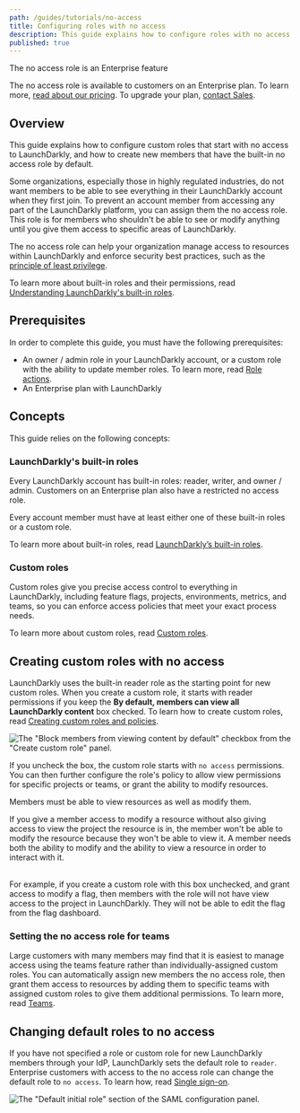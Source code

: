 ```yaml
---
path: /guides/tutorials/no-access
title: Configuring roles with no access
description: This guide explains how to configure roles with no access to LaunchDarkly resources.
published: true
---
```


<Callout intent="primary">
  <CalloutTitle>The no access role is an Enterprise feature</CalloutTitle>
  <CalloutDescription>

The no access role is available to customers on an Enterprise plan. To learn more, [read about our pricing](https://launchdarkly.com/pricing/). To upgrade your plan, [contact Sales](https://launchdarkly.com/contact-sales/).

  </CalloutDescription>
</Callout>

## Overview

This guide explains how to configure custom roles that start with no access to LaunchDarkly, and how to create new members that have the built-in no access role by default.

Some organizations, especially those in highly regulated industries, do not want members to be able to see everything in their LaunchDarkly account when they first join. To prevent an account member from accessing any part of the LaunchDarkly platform, you can assign them the no access role. This role is for members who shouldn't be able to see or modify anything until you give them access to specific areas of LaunchDarkly.

The no access role can help your organization manage access to resources within LaunchDarkly and enforce security best practices, such as the [principle of least privilege](https://en.wikipedia.org/wiki/Principle_of_least_privilege).

To learn more about built-in roles and their permissions, read [Understanding LaunchDarkly's built-in roles](/home/members/built-in-roles#understanding-launchdarklys-built-in-roles).

## Prerequisites

In order to complete this guide, you must have the following prerequisites:

- An owner / admin role in your LaunchDarkly account, or a custom role with the ability to update member roles. To learn more, read [Role actions](/home/members/role-actions#member-actions).
- An Enterprise plan with LaunchDarkly

## Concepts

This guide relies on the following concepts:

### LaunchDarkly's built-in roles

Every LaunchDarkly account has built-in roles: reader, writer, and owner / admin. Customers on an Enterprise plan also have a restricted no access role.

Every account member must have at least either one of these built-in roles or a custom role.

To learn more about built-in roles, read [LaunchDarkly’s built-in roles](/home/members/built-in-roles).

### Custom roles

Custom roles give you precise access control to everything in LaunchDarkly, including feature flags, projects, environments, metrics, and teams, so you can enforce access policies that meet your exact process needs.

To learn more about custom roles, read [Custom roles](/home/members/custom-roles).

## Creating custom roles with no access

LaunchDarkly uses the built-in reader role as the starting point for new custom roles. When you create a custom role, it starts with reader permissions if you keep the **By default, members can view all LaunchDarkly content** box checked. To learn how to create custom roles, read [Creating custom roles and policies](/home/members/role-create).

![The "Block members from viewing content by default" checkbox from the "Create custom role" panel.](settings-roles-base-role-custom.png)

If you uncheck the box, the custom role starts with `no access` permissions. You can then further configure the role's policy to allow view permissions for specific projects or teams, or grant the ability to modify resources.

<Callout intent="info">
<CalloutTitle>Members must be able to view resources as well as modify them.</CalloutTitle>
<CalloutDescription>

If you give a member access to modify a resource without also giving access to view the project the resource is in, the member won't be able to modify the resource because they won't be able to view it. A member needs both the ability to modify and the ability to view a resource in order to interact with it.<br/><br/>

For example, if you create a custom role with this box unchecked, and grant access to modify a flag, then members with the role will not have view access to the project in LaunchDarkly. They will not be able to edit the flag from the flag dashboard.

</CalloutDescription>
</Callout>

### Setting the no access role for teams

Large customers with many members may find that it is easiest to manage access using the teams feature rather than individually-assigned custom roles. You can automatically assign new members the no access role, then grant them access to resources by adding them to specific teams with assigned custom roles to give them additional permissions. To learn more, read [Teams](/home/teams).

## Changing default roles to no access

If you have not specified a role or custom role for new LaunchDarkly members through your IdP, LaunchDarkly sets the default role to `reader`. Enterprise customers with access to the no access role can change the default role to `no access`. To learn how, read [Single sign-on](/home/account-security/sso).

![The "Default initial role" section of the SAML configuration panel.](default-initial-saml-role.png)
